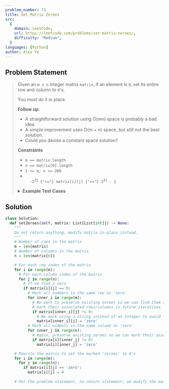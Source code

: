 ```yaml
---
problem_number: 73
title: Set Matrix Zeroes
src:
  {
    domain: LeetCode,
    url: https://leetcode.com/problems/set-matrix-zeroes/,
    difficulty: "Medium",
  }
languages: [Python]
author: Alex Ye
---
```



## Problem Statement

<blockquote src={frontmatter.src_url}>

Given an `m x n` integer matrix `matrix`, if an element is `0`, set its entire row and column to `0`'s.

You must do it in place.

**Follow up:**

- A straightforward solution using O(mn) space is probably a bad idea.
- A simple improvement uses O(m + n) space, but still not the best solution.
- Could you devise a constant space solution?

**Constraints**

- `m == matrix.length`
- `n == matrix[0].length`
- `1 <= m, n <= 200`
- <code>
    -2<sup>31</sup> {"<="} matrix[i][j] {"<="} 2<sup>31</sup> - 1
  </code>

<details>
<summary><strong>Example Test Cases</strong></summary>

**Example 1:**

```
Input: matrix = [[1,1,1],[1,0,1],[1,1,1]]
Output: [[1,0,1],[0,0,0],[1,0,1]]
```

**Example 2:**

```
Input: matrix = [[0,1,2,0],[3,4,5,2],[1,3,1,5]]
Output: [[0,0,0,0],[0,4,5,0],[0,3,1,0]]
```

</details>
</blockquote>

## Solution

<CodeTabs>

```python
class Solution:
  def setZeroes(self, matrix: List[List[int]]) -> None:
    """
    Do not return anything, modify matrix in-place instead.
    """
    # Number of rows in the matrix
    m = len(matrix)
    # Number of columns in the matrix
    n = len(matrix[0])

    # For each row index of the matrix
    for i in range(m):
      # For each column index of the matrix
      for j in range(n):
        # If we find a zero
        if matrix[i][j] == 0:
          # Mark all numbers in the same row as 'zero'
          for inner_i in range(m):
            # We want to preserve existing zeroes so we can find them and 
            # mark their associated rows/columns in future iterations
            if matrix[inner_i][j] != 0:
              # We mark using a string instead of an integer to avoid false positives in our rewriting phase
              matrix[inner_i][j] = 'zero'
          # Mark all numbers in the same column as 'zero'
          for inner_j in range(n):
            # Again, preserve existing zeroes so we can mark their associated rows/columns in future iterations
            if matrix[i][inner_j] != 0:
              matrix[i][inner_j] = 'zero'

    # Rewrite the matrix to set the marked 'zeroes' to 0's
    for i in range(m):
      for j in range(n):
        if matrix[i][j] == 'zero':
          matrix[i][j] = 0
    
    # Per the problem statement, no return statement; we modify the matrix in-place
```

</CodeTabs>
